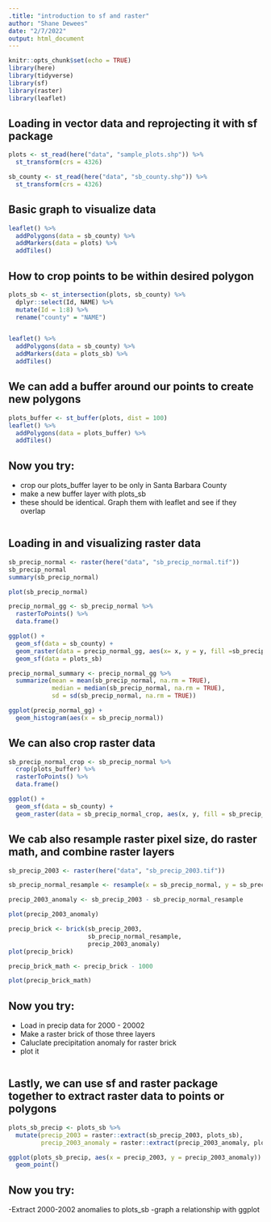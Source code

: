 ```yaml
---
.title: "introduction to sf and raster"
author: "Shane Dewees"
date: "2/7/2022"
output: html_document
---
```


```r
knitr::opts_chunk$set(echo = TRUE)
library(here)
library(tidyverse)
library(sf)
library(raster)
library(leaflet)
```

## Loading in vector data and reprojecting it with sf package

```r
plots <- st_read(here("data", "sample_plots.shp")) %>% 
  st_transform(crs = 4326)

sb_county <- st_read(here("data", "sb_county.shp")) %>% 
  st_transform(crs = 4326)
```

## Basic graph to visualize data

```r
leaflet() %>% 
  addPolygons(data = sb_county) %>% 
  addMarkers(data = plots) %>% 
  addTiles()
```

## How to crop points to be within desired polygon

```r
plots_sb <- st_intersection(plots, sb_county) %>% 
  dplyr::select(Id, NAME) %>% 
  mutate(Id = 1:8) %>% 
  rename("county" = "NAME")


leaflet() %>% 
  addPolygons(data = sb_county) %>% 
  addMarkers(data = plots_sb) %>% 
  addTiles()

```

## We can add a buffer around our points to create new polygons

```r
plots_buffer <- st_buffer(plots, dist = 100)
leaflet() %>% 
  addPolygons(data = plots_buffer) %>% 
  addTiles()
```

## Now you try: 
- crop our plots_buffer layer to be only in Santa Barbara County
- make a new buffer layer with plots_sb 
- these should be identical. Graph them with leaflet and see if they overlap

```r

```


## Loading in and visualizing raster data

```r
sb_precip_normal <- raster(here("data", "sb_precip_normal.tif"))
sb_precip_normal
summary(sb_precip_normal)

plot(sb_precip_normal)

precip_normal_gg <- sb_precip_normal %>% 
  rasterToPoints() %>% 
  data.frame()

ggplot() +
  geom_sf(data = sb_county) +
  geom_raster(data = precip_normal_gg, aes(x= x, y = y, fill =sb_precip_normal))+
  geom_sf(data = plots_sb)

precip_normal_summary <- precip_normal_gg %>% 
  summarize(mean = mean(sb_precip_normal, na.rm = TRUE),
            median = median(sb_precip_normal, na.rm = TRUE),
            sd = sd(sb_precip_normal, na.rm = TRUE))

ggplot(precip_normal_gg) +
  geom_histogram(aes(x = sb_precip_normal))


```

## We can also crop raster data 

```r
sb_precip_normal_crop <- sb_precip_normal %>% 
  crop(plots_buffer) %>% 
  rasterToPoints() %>% 
  data.frame()

ggplot() +
  geom_sf(data = sb_county) +
  geom_raster(data = sb_precip_normal_crop, aes(x, y, fill = sb_precip_normal))
```

## We cab also resample raster pixel size, do raster math, and combine raster layers

```r
sb_precip_2003 <- raster(here("data", "sb_precip_2003.tif"))

sb_precip_normal_resample <- resample(x = sb_precip_normal, y = sb_precip_2003)

precip_2003_anomaly <- sb_precip_2003 - sb_precip_normal_resample 

plot(precip_2003_anomaly)

precip_brick <- brick(sb_precip_2003, 
                      sb_precip_normal_resample, 
                      precip_2003_anomaly)
plot(precip_brick)

precip_brick_math <- precip_brick - 1000

plot(precip_brick_math)

```

## Now you try:
 - Load in precip data for 2000 - 20002
 - Make a raster brick of those three layers
 - Caluclate precipitation anomaly for raster brick
 - plot it
 
```r

```
 

## Lastly, we can use sf and raster package together to extract raster data to points or polygons
```r
plots_sb_precip <- plots_sb %>% 
  mutate(precip_2003 = raster::extract(sb_precip_2003, plots_sb),
         precip_2003_anomaly = raster::extract(precip_2003_anomaly, plots_sb))

ggplot(plots_sb_precip, aes(x = precip_2003, y = precip_2003_anomaly)) +
  geom_point()
```

## Now you try: 
 -Extract 2000-2002 anomalies to plots_sb
 -graph a relationship with ggplot
 
```r

```
 
